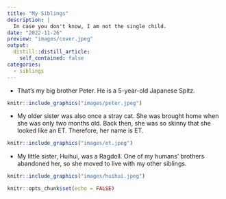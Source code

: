 ```yaml
---
title: "My Siblings"
description: |
  In case you don't know, I am not the single child. 
date: "2022-11-26"
preview: "images/cover.jpeg"
output:
  distill::distill_article:
    self_contained: false
categories:
  - siblings
---
```


* That's my big brother Peter. He is a 5-year-old Japanese Spitz. 
 
```r
knitr::include_graphics("images/peter.jpeg")
```

* My older sister was also once a stray cat. She was brought home when she was only two months old. Back then, she was so skinny that she looked like an ET. Therefore, her name is ET. 

```r
knitr::include_graphics("images/et.jpeg")
```

* My little sister, Huihui, was a Ragdoll. One of my humans' brothers abandoned her, so she moved to live with my other siblings. 

```r
knitr::include_graphics("images/huihui.jpeg")
```


```r
knitr::opts_chunk$set(echo = FALSE)
```



